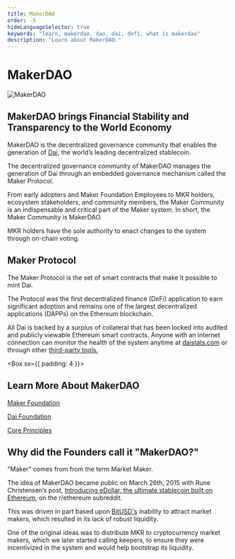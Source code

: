 ```yaml
---
title: MakerDAO
order: -5
hideLanguageSelector: true
keywords: "learn, makerdao, dao, dai, defi, what is makerdao"
description: "Learn about MakerDAO."
---
```


# MakerDAO

<InfoBlock>

![MakerDAO](/images/illustrations/Astro-4.png)

<Box>


## MakerDAO brings Financial Stability and Transparency to the World Economy 

</Box>

</InfoBlock>

MakerDAO is the decentralized governance community that enables the generation of [Dai,](https://community-development.makerdao.com/makerdao-mcd-faqs/faqs/dai) the world’s leading decentralized stablecoin.

The decentralized governance community of MakerDAO manages the generation of Dai through an embedded governance mechanism called the Maker Protocol.

From early adopters and Maker Foundation Employees to MKR holders, ecosystem stakeholders, and community members, the Maker Community is an indispensable and critical part of the Maker system. In short, the Maker Community is MakerDAO. 

MKR holders have the sole authority to enact changes to the system through on-chain voting.

## Maker Protocol

The Maker Protocol is the set of smart contracts that make it possible to mint Dai. 

The Protocol was the first decentralized finance (DeFi) application to earn significant adoption and remains one of the largest decentralized applications (DAPPs) on the Ethereum blockchain.

All Dai is backed by a surplus of collateral that has been locked into audited and publicly viewable Ethereum smart contracts. Anyone with an internet connection can monitor the health of the system anytime at [daistats.com](https://daistats.com/) or through other [third-party tools.](https://awesome.makerdao.com/#watch-dai)


<Box sx={{ padding: 4 }}>

## Learn More About MakerDAO

<List>

[Maker Foundation](/learn/MakerDAO/maker-foundation/)

[Dai Foundation](/learn/MakerDAO/dai-foundation/)

[Core Principles](/learn/MakerDAO/core-principles/)

</List>

</Box>

## Why did the Founders call it "MakerDAO?"

"Maker" comes from from the term Market Maker. 

The idea of MakerDAO became public on March 26th, 2015 with Rune Christensen’s post, [Introducing eDollar, the ultimate stablecoin built on Ethereum](reddit.com/r/ethereum/comments/30f98i/introducing_edollar_the_ultimate_stablecoin_built/), on the r/ethereum subreddit.

This was driven in part based upon [BitUSD's](https://web.archive.org/web/20200426202839/https://bitshares.org/technology/price-stable-cryptocurrencies/) inability to attract market makers, which resulted in its lack of robust liquidity. 

One of the original ideas was to distribute MKR to cryptocurrency market makers, which we later started calling keepers, to ensure they were incentivized in the system and would help bootstrap its liquidity.
